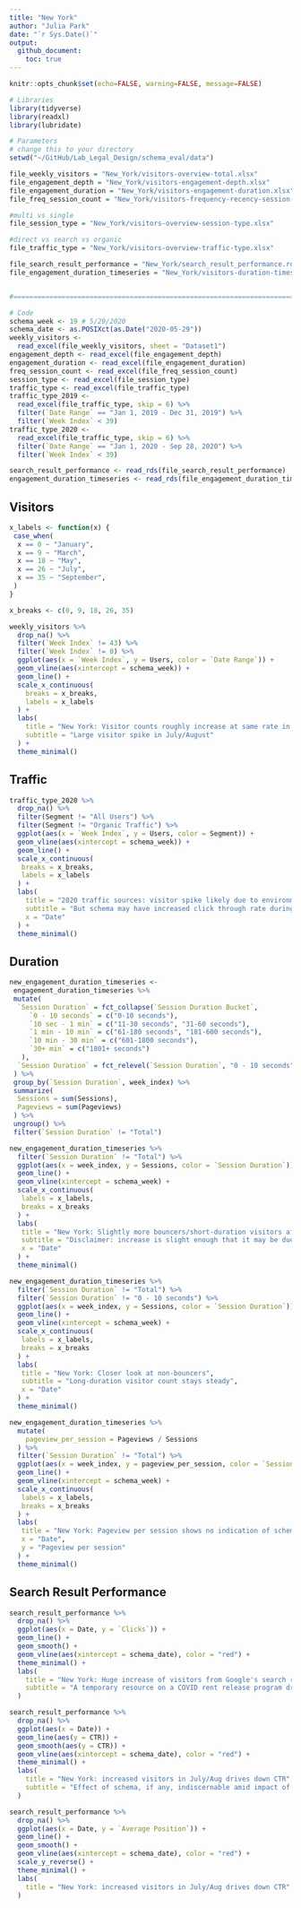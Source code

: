 ```yaml
---
title: "New York"
author: "Julia Park"
date: "`r Sys.Date()`"
output: 
  github_document:
    toc: true
---
```


```r
knitr::opts_chunk$set(echo=FALSE, warning=FALSE, message=FALSE)
```

```r
# Libraries
library(tidyverse)
library(readxl)
library(lubridate)

# Parameters
# change this to your directory
setwd("~/GitHub/Lab_Legal_Design/schema_eval/data")

file_weekly_visitors = "New_York/visitors-overview-total.xlsx"
file_engagement_depth = "New_York/visitors-engagement-depth.xlsx"
file_engagement_duration = "New_York/visitors-engagement-duration.xlsx"
file_freq_session_count = "New_York/visitors-frequency-recency-session-count.xlsx"

#multi vs single
file_session_type = "New_York/visitors-overview-session-type.xlsx" 

#direct vs search vs organic
file_traffic_type = "New_York/visitors-overview-traffic-type.xlsx"

file_search_result_performance = "New_York/search_result_performance.rds"
file_engagement_duration_timeseries = "New_York/visitors-duration-timeseries.rds"


#===============================================================================

# Code
schema_week <- 19 # 5/29/2020
schema_date <- as.POSIXct(as.Date("2020-05-29"))
weekly_visitors <- 
  read_excel(file_weekly_visitors, sheet = "Dataset1")
engagement_depth <- read_excel(file_engagement_depth)
engagement_duration <- read_excel(file_engagement_duration)
freq_session_count <- read_excel(file_freq_session_count)
session_type <- read_excel(file_session_type)
traffic_type <- read_excel(file_traffic_type)
traffic_type_2019 <- 
  read_excel(file_traffic_type, skip = 6) %>% 
  filter(`Date Range` == "Jan 1, 2019 - Dec 31, 2019") %>% 
  filter(`Week Index` < 39)
traffic_type_2020 <- 
  read_excel(file_traffic_type, skip = 6) %>% 
  filter(`Date Range` == "Jan 1, 2020 - Sep 28, 2020") %>% 
  filter(`Week Index` < 39)

search_result_performance <- read_rds(file_search_result_performance)
engagement_duration_timeseries <- read_rds(file_engagement_duration_timeseries)

```

## Visitors

```r
x_labels <- function(x) {
 case_when(
  x == 0 ~ "January", 
  x == 9 ~ "March", 
  x == 18 ~ "May", 
  x == 26 ~ "July", 
  x == 35 ~ "September",
 )
}

x_breaks <- c(0, 9, 18, 26, 35)
```


```r
weekly_visitors %>% 
  drop_na() %>% 
  filter(`Week Index` != 43) %>% 
  filter(`Week Index` != 0) %>% 
  ggplot(aes(x = `Week Index`, y = Users, color = `Date Range`)) +
  geom_vline(aes(xintercept = schema_week)) +
  geom_line() + 
  scale_x_continuous(
    breaks = x_breaks, 
    labels = x_labels
  ) + 
  labs(
    title = "New York: Visitor counts roughly increase at same rate in 2019 and 2020", 
    subtitle = "Large visitor spike in July/August"
  ) + 
  theme_minimal()
```


## Traffic

```r
traffic_type_2020 %>% 
  drop_na() %>% 
  filter(Segment != "All Users") %>% 
  filter(Segment != "Organic Traffic") %>% 
  ggplot(aes(x = `Week Index`, y = Users, color = Segment)) +
  geom_vline(aes(xintercept = schema_week)) + 
  geom_line() + 
  scale_x_continuous(
   breaks = x_breaks, 
   labels = x_labels
  ) +
  labs(
    title = "2020 traffic sources: visitor spike likely due to environmental factors", 
    subtitle = "But schema may have increased click through rate during this timeframe",
    x = "Date"
  ) + 
  theme_minimal()
```


## Duration

```r
new_engagement_duration_timeseries <-
 engagement_duration_timeseries %>% 
 mutate(
  `Session Duration` = fct_collapse(`Session Duration Bucket`, 
     `0 - 10 seconds` = c("0-10 seconds"), 
     `10 sec - 1 min` = c("11-30 seconds", "31-60 seconds"),
     `1 min - 10 min` = c("61-180 seconds", "181-600 seconds"), 
     `10 min - 30 min` = c("601-1800 seconds"), 
     `30+ min` = c("1801+ seconds")
   ), 
  `Session Duration` = fct_relevel(`Session Duration`, "0 - 10 seconds", "10 sec - 1 min", "1 min - 10 min", "10 min - 30 min", "30+ min")
 ) %>% 
 group_by(`Session Duration`, week_index) %>% 
 summarize(
  Sessions = sum(Sessions), 
  Pageviews = sum(Pageviews)
 ) %>% 
 ungroup() %>% 
 filter(`Session Duration` != "Total")
```

```r
new_engagement_duration_timeseries %>% 
  filter(`Session Duration` != "Total") %>% 
  ggplot(aes(x = week_index, y = Sessions, color = `Session Duration`)) + 
  geom_line() + 
  geom_vline(xintercept = schema_week) + 
  scale_x_continuous(
   labels = x_labels, 
   breaks = x_breaks
  ) +
  labs(
   title = "New York: Slightly more bouncers/short-duration visitors after schema implementation", 
   subtitle = "Disclaimer: increase is slight enough that it may be due to chance",
   x = "Date"
  ) +
  theme_minimal() 
```


```r
new_engagement_duration_timeseries %>% 
  filter(`Session Duration` != "Total") %>% 
  filter(`Session Duration` != "0 - 10 seconds") %>% 
  ggplot(aes(x = week_index, y = Sessions, color = `Session Duration`)) + 
  geom_line() + 
  geom_vline(xintercept = schema_week) + 
  scale_x_continuous(
   labels = x_labels, 
   breaks = x_breaks
  ) +
  labs(
   title = "New York: Closer look at non-bouncers", 
   subtitle = "Long-duration visitor count stays steady",
   x = "Date"
  ) +
  theme_minimal() 
```


```r
new_engagement_duration_timeseries %>% 
  mutate(
    pageview_per_session = Pageviews / Sessions
  ) %>% 
  filter(`Session Duration` != "Total") %>% 
  ggplot(aes(x = week_index, y = pageview_per_session, color = `Session Duration`)) + 
  geom_line() + 
  geom_vline(xintercept = schema_week) + 
  scale_x_continuous(
   labels = x_labels, 
   breaks = x_breaks
  ) +
  labs(
   title = "New York: Pageview per session shows no indication of schema effect", 
   x = "Date", 
   y = "Pageview per session"
  ) +
  theme_minimal()
```


## Search Result Performance

```r
search_result_performance %>% 
  drop_na() %>% 
  ggplot(aes(x = Date, y = `Clicks`)) + 
  geom_line() + 
  geom_smooth() + 
  geom_vline(aes(xintercept = schema_date), color = "red") + 
  theme_minimal() + 
  labs(
    title = "New York: Huge increase of visitors from Google's search result page in July-August", 
    subtitle = "A temporary resource on a COVID rent release program drove the increase"
  )
```

```r
search_result_performance %>% 
  drop_na() %>% 
  ggplot(aes(x = Date)) + 
  geom_line(aes(y = CTR)) + 
  geom_smooth(aes(y = CTR)) + 
  geom_vline(aes(xintercept = schema_date), color = "red") + 
  theme_minimal() + 
  labs(
    title = "New York: increased visitors in July/Aug drives down CTR",
    subtitle = "Effect of schema, if any, indiscernable amid impact of temporary resource"
  )
```


```r
search_result_performance %>% 
  drop_na() %>% 
  ggplot(aes(x = Date, y = `Average Position`)) + 
  geom_line() + 
  geom_smooth() + 
  geom_vline(aes(xintercept = schema_date), color = "red") + 
  scale_y_reverse() + 
  theme_minimal() + 
  labs(
    title = "New York: increased visitors in July/Aug drives down CTR"
  )
```




